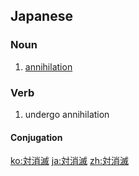==Japanese==
{{ja-kanjitab|つい|しょう|めつ}}

===Noun===
{{ja-noun|head=[[対]][[消滅]]|つい しょうめつ}}

# {{lb|ja|physics|sort=ついしょうめつ}} [[annihilation]]

===Verb===
{{ja-verb-suru|head=[[対]][[消滅]]|つい しょうめつ}}

# {{lb|ja|physics|sort=ついしょうめつ}} undergo annihilation

====Conjugation====
{{ja-suru|つい しょうめつ}}

[[ko:対消滅]]
[[ja:対消滅]]
[[zh:対消滅]]